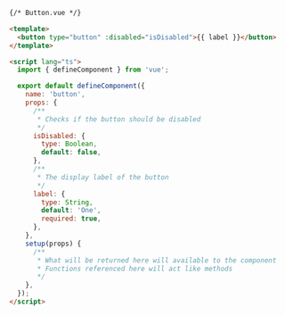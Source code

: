 ```html
{/* Button.vue */}

<template>
  <button type="button" :disabled="isDisabled">{{ label }}</button>
</template>

<script lang="ts">
  import { defineComponent } from 'vue';

  export default defineComponent({
    name: 'button',
    props: {
      /**
       * Checks if the button should be disabled
       */
      isDisabled: {
        type: Boolean,
        default: false,
      },
      /**
       * The display label of the button
       */
      label: {
        type: String,
        default: 'One',
        required: true,
      },
    },
    setup(props) {
      /**
       * What will be returned here will available to the component
       * Functions referenced here will act like methods
       */
    },
  });
</script>
```
